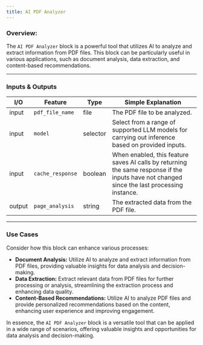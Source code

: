 ```yaml
---
title: AI PDF Analyzer
---
```


### **Overview:**

The `AI PDF Analyzer` block is a powerful tool that utilizes AI to analyze and extract information from PDF files. This block can be particularly useful in various applications, such as document analysis, data extraction, and content-based recommendations.

---

### Inputs & Outputs

| I/O    | Feature          | Type     | Simple Explanation                                                                                                                          |
| ------ | ---------------- | -------- | ------------------------------------------------------------------------------------------------------------------------------------------- |
| input  | `pdf_file_name`  | file     | The PDF file to be analyzed.                                                                                                                |
| input  | `model`          | selector | Select from a range of supported LLM models for carrying out inference based on provided inputs.                                            |
| input  | `cache_response` | boolean  | When enabled, this feature saves AI calls by returning the same response if the inputs have not changed since the last processing instance. |
| output | `page_analysis`  | string   | The extracted data from the PDF file.                                                                                                       |

---

### Use Cases

Consider how this block can enhance various processes:

- **Document Analysis:** Utilize AI to analyze and extract information from PDF files, providing valuable insights for data analysis and decision-making.
- **Data Extraction:** Extract relevant data from PDF files for further processing or analysis, streamlining the extraction process and enhancing data quality.
- **Content-Based Recommendations:** Utilize AI to analyze PDF files and provide personalized recommendations based on the content, enhancing user experience and improving engagement.

In essence, the `AI PDF Analyzer` block is a versatile tool that can be applied in a wide range of scenarios, offering valuable insights and opportunities for data analysis and decision-making.
